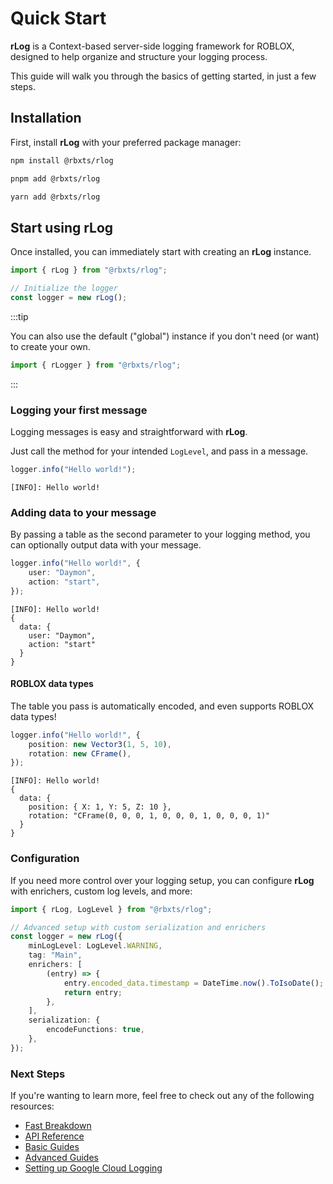 
# Quick Start

**rLog** is a Context-based server-side logging framework for ROBLOX, designed to help organize and structure your
logging process.

This guide will walk you through the basics of getting started, in just a few steps.

## Installation

First, install **rLog** with your preferred package manager:

<Tabs>
<TabItem value="npm" default>

```bash title="Terminal"
npm install @rbxts/rlog
```

</TabItem>
<TabItem value="pnpm">

```bash title="Terminal"
pnpm add @rbxts/rlog
```

</TabItem>
<TabItem value="yarn">

```bash title="Terminal"
yarn add @rbxts/rlog
```

</TabItem>
</Tabs>

## Start using rLog

Once installed, you can immediately start with creating an **rLog** instance.

```ts
import { rLog } from "@rbxts/rlog";

// Initialize the logger
const logger = new rLog();
```

:::tip

You can also use the default ("global") instance if you don't need (or want) to create your own.

```ts
import { rLogger } from "@rbxts/rlog";
```

:::

### Logging your first message

Logging messages is easy and straightforward with **rLog**.

Just call the method for your intended `LogLevel`, and pass in a message.

```ts
logger.info("Hello world!");
```

```logs title="Console"
[INFO]: Hello world!
```

### Adding data to your message

By passing a table as the second parameter to your logging method, you can optionally output data with your message.

```ts
logger.info("Hello world!", {
	user: "Daymon",
	action: "start",
});
```

```logs title="Console"
[INFO]: Hello world!
{
  data: {
    user: "Daymon",
    action: "start"
  }
}
```

#### ROBLOX data types

The table you pass is automatically encoded, and even supports ROBLOX data types!

```ts
logger.info("Hello world!", {
	position: new Vector3(1, 5, 10),
	rotation: new CFrame(),
});
```

```logs title="Console"
[INFO]: Hello world!
{
  data: {
    position: { X: 1, Y: 5, Z: 10 },
    rotation: "CFrame(0, 0, 0, 1, 0, 0, 0, 1, 0, 0, 0, 1)"
  }
}
```

### Configuration

If you need more control over your logging setup, you can configure **rLog** with enrichers, custom log levels, and
more:

```ts
import { rLog, LogLevel } from "@rbxts/rlog";

// Advanced setup with custom serialization and enrichers
const logger = new rLog({
	minLogLevel: LogLevel.WARNING,
	tag: "Main",
	enrichers: [
		(entry) => {
			entry.encoded_data.timestamp = DateTime.now().ToIsoDate();
			return entry;
		},
	],
	serialization: {
		encodeFunctions: true,
	},
});
```

### Next Steps

If you're wanting to learn more, feel free to check out any of the following resources:

-   [Fast Breakdown](fast-breakdown)
-   [API Reference](api)
-   [Basic Guides](basics/log-entries)
-   [Advanced Guides](advanced/source-metadata)
-   [Setting up Google Cloud Logging](advanced/google-cloud-logging)
